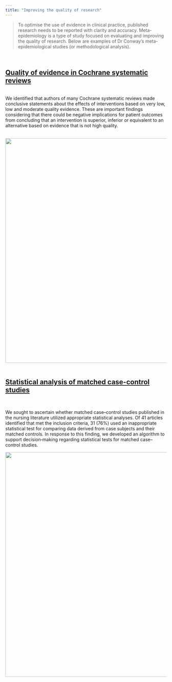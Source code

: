 ```yaml
---
title: "Improving the quality of research"
---
```


<link rel="stylesheet" href="css/academicons.min.css"/>

> To optimise the use of evidence in clinical practice, published research needs to be reported with clarity and accuracy. Meta-epidemiology is a type of study focused on evaluating and improving the quality of research. Below are examples of Dr Conway's  meta-epidemiological studies (or methodological analysis). 

<br>
<div align="center">
## <i class="fa fa-angle-double-right fa-lg"></i>  [Quality of evidence in Cochrane systematic reviews](High_quality_of_evidence_is_uncommon_in_Cochrane.4.pdf)
</div>
<br>
We identified that authors of many Cochrane systematic reviews made conclusive statements about the effects of interventions based on very low, low and moderate quality evidence. These are important findings considering that there could be negative implications for patient outcomes from concluding that an intervention is superior, inferior or equivalent to an alternative based on evidence that is not high quality.
<br><br>

<center><img id="img-me" src="images/GRADE.png" width="700px" height="auto"></center>


<br>
<div align="center">
## <i class="fa fa-angle-double-right fa-lg"></i> [Statistical analysis of matched case-control studies](https://onlinelibrary.wiley.com/doi/full/10.1002/nur.21536)
</div>
<br>

We sought to ascertain whether matched case–control studies published in the nursing literature utilized appropriate statistical analyses. Of 41 articles identified that met the inclusion criteria, 31 (76%) used an inappropriate statistical test for comparing data derived from case subjects and their matched controls. In response to this finding, we developed an algorithm to support decision‐making regarding statistical tests for matched case–control studies.

<center><img id="img-me" src="images/matched.png" width = 700px" height="auto"></center>
